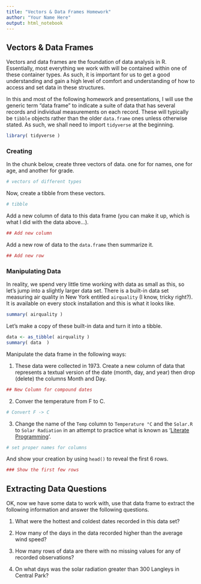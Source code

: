 ```yaml
---
title: "Vectors & Data Frames Homework"
author: "Your Name Here"
output: html_notebook
---
```


## Vectors & Data Frames

Vectors and data frames are the foundation of data analysis in R.  Essentially, most everything we work with will be contained within one of these container types.  As such, it is important for us to get a good understanding and gain a high level of comfort and understanding of how to access and set data in these structures. 

In this and most of the following homework and presentations, I will use the generic term "data frame"  to indicate a suite of data that has several records and individual measurements on each record.  These will typically be `tibble` objects rather than the older `data.frame` ones unless otherwise stated. As such, we shall need to import `tidyverse` at the beginning.


```r
library( tidyverse )
```


### Creating 

In the chunk below, create three vectors of data.  one for for names, one for age, and another for grade.

```r
# vectors of different types
```

Now, create a tibble from these vectors.

```r
# tibble
```


Add a new column of data to this data frame (you can make it up, which is what I did with the data above...). 

```r
## Add new column
```


Add a new row of data to the `data.frame` then summarize it. 

```r
## Add new row
```



### Manipulating Data

In reality, we spend very little time working with data as small as this, so let's jump into a slightly larger data set.  There is a built-in data set measuring air quality in New York entitled `airquality` (I know, tricky right?).  It is available on every stock installation and this is what it looks like.

```r
summary( airquality )
```

Let's make a copy of these built-in data and turn it into a tibble.  

```r
data <- as_tibble( airquality )
summary( data  )
```




Manipulate the data frame in the following ways:  

1. These data were collected in 1973.  Create a new column of data that represents a textual version of the date (month, day, and year) then drop (delete) the columns Month and Day.

```r
## New Column for compound dates
```


2. Conver the temperature from F to C.

```r
# Convert F -> C 
```


3. Change the name of the `Temp` column to `Temperature °C` and the `Solar.R` to `Solar Radiation` in an attempt to practice what is known as '[Literate Programming](http://www.literateprogramming.com)'.


```r
# set proper names for columns 
```

And show your creation by using `head()` to reveal the first 6 rows.

```r
### Show the first few rows
```


## Extracting Data Questions

OK, now we have some data to work with, use that data frame to extract the following information and answer the following questions.


1.  What were the hottest and coldest dates recorded in this data set?   

2.  How many of the days in the data recorded higher than the average wind speed? 

3. How many rows of data are there with no missing values for any of recorded observations?

4. On what days was the solar radiation greater than 300 Langleys in Central Park?


